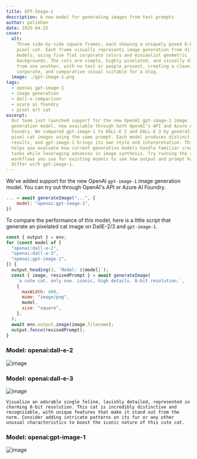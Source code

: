 ```yaml
---
title: GPT-Image-1
description: A new model for generating images from text prompts
author: pelikhan
date: 2025-04-25
cover:
  alt:
    Three side-by-side square frames, each showing a uniquely posed 8-bit style
    pixel cat. Each frame visually represents image generation from different AI
    models, using five flat corporate colors and minimalist geometric
    backgrounds. The cats are simple, highly pixelated, and visually distinct
    from one another, with no text or people present, creating a clean,
    corporate, and comparative visual suitable for a blog.
  image: ./gpt-image-1.png
tags:
  - openai gpt-image-1
  - image generation
  - dall-e comparison
  - azure ai foundry
  - pixel art cat
excerpt:
  Our team just launched support for the new OpenAI gpt-image-1 image
  generation model, now available through both OpenAI’s API and Azure AI
  Foundry. We compared gpt-image-1 to DALL·E 2 and DALL·E 3 by generating 8-bit
  pixel cat images using the same prompt. Each model produces distinct visual
  results, and gpt-image-1 brings its own style and interpretation. This update
  helps you evaluate how current generative models handle familiar creative
  tasks while leveraging advances in image synthesis. Try running the same
  workflows you use for existing models to see how output and prompt handling
  differ with gpt-image-1.
---
```



<BlogNarration />

We've added support for the new OpenAI `gpt-image-1` image generation model.
You can try out through OpenAI's API or Azure AI Foundry.

```js 'model: "openai:gpt-image-1"'
... = await generateImage("...", {
    model: "openai:gpt-image-1",
})
```

To compare the performance of this model, here is a little script that
generate an pixelated cat image on DallE-2/3 and `gpt-image-1`.

```js title="images.genai.mjs" wrap
const { output } = env;
for (const model of [
  "openai:dall-e-2",
  "openai:dall-e-3",
  "openai:gpt-image-1",
]) {
  output.heading(3, `Model: ${model}`);
  const { image, revisedPrompt } = await generateImage(
    `a cute cat. only one. iconic, high details. 8-bit resolution.`,
    {
      maxWidth: 400,
      mime: "image/png",
      model,
      size: "square",
    },
  );
  await env.output.image(image.filename);
  output.fence(revisedPrompt);
}
```

### Model: openai:dall-e-2

![image](./88daddda0cbe49a60fe7b11db44b2f037c0e70f8469884df13e0bbaff8bb66de.png)

### Model: openai:dall-e-3

![image](./8ce06ae2b0bd7193701d7914faf3faf9b384ae6d3d8cb1d29113b47900aad66a.png)

```
Visualize an adorable single feline, lavishly detailed, represented in charming 8-bit resolution. This cat is incredibly distinctive and recognizable, with unique features that make it stand out from the norm. Consider adding intricate patterns on its fur or any other unusual characteristics to boost the iconic nature of this cute cat.
```

### Model: openai:gpt-image-1

![image](./9c8d4a6bd2b023110b8e716ca48acae431401adf1c8d816c9b986abefa6acafe.png)
